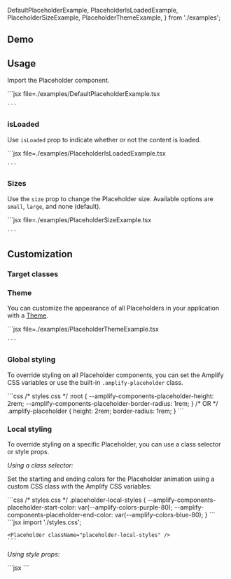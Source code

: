 
  DefaultPlaceholderExample,
  PlaceholderIsLoadedExample,
  PlaceholderSizeExample,
  PlaceholderThemeExample,
} from './examples';

## Demo

<PlaceholderDemo />

## Usage

Import the Placeholder component.

<Example>
  <DefaultPlaceholderExample />
  <ExampleCode>
    ```jsx file=./examples/DefaultPlaceholderExample.tsx 
    
    ```

  </ExampleCode>
</Example>

### isLoaded

Use `isLoaded` prop to indicate whether or not the content is loaded.

<Example>
  <PlaceholderIsLoadedExample />
  <ExampleCode>
    ```jsx file=./examples/PlaceholderIsLoadedExample.tsx

    ```

  </ExampleCode>
</Example>

### Sizes

Use the `size` prop to change the Placeholder size. Available options are `small`, `large`, and none (default).

<Example>
  <PlaceholderSizeExample />
  <ExampleCode>
    ```jsx file=./examples/PlaceholderSizeExample.tsx

    ```

  </ExampleCode>
</Example>

## Customization

### Target classes

<ComponentStyleDisplay componentName="Placeholder" />

### Theme

You can customize the appearance of all Placeholders in your application with a [Theme](/theming).

<Example>
  <PlaceholderThemeExample />
  <ExampleCode>
    ```jsx file=./examples/PlaceholderThemeExample.tsx

    ```

  </ExampleCode>
</Example>

### Global styling

To override styling on all Placeholder components, you can set the Amplify CSS variables or use the built-in `.amplify-placeholder` class.

<Example>
  <Placeholder height="2rem" borderRadius="1rem" />
  <ExampleCode>
    ```css
    /* styles.css */
    :root {
      --amplify-components-placeholder-height: 2rem;
      --amplify-components-placeholder-border-radius: 1rem;
    }
    /* OR */
    .amplify-placeholder {
      height: 2rem;
      border-radius: 1rem;
    }
    ```

  </ExampleCode>
</Example>

### Local styling

To override styling on a specific Placeholder, you can use a class selector or style props.

_Using a class selector:_

Set the starting and ending colors for the Placeholder animation using a custom CSS class with the Amplify CSS variables:

<Example>
   <Placeholder className="placeholder-local-styles" />
  <ExampleCode>
    ```css
    /* styles.css */
    .placeholder-local-styles {
      --amplify-components-placeholder-start-color: var(--amplify-colors-purple-80);
      --amplify-components-placeholder-end-color: var(--amplify-colors-blue-80);
    }
    ```
  </ExampleCode>
  <ExampleCode>
    ```jsx
    import './styles.css';

    <Placeholder className="placeholder-local-styles" />
    ```

  </ExampleCode>
</Example>

_Using style props:_

<Example>
  <Placeholder height="123px" width="50%" />
  <ExampleCode>
    ```jsx
    <Placeholder height="123px" width="50%" />
    ```

  </ExampleCode>
</Example>
